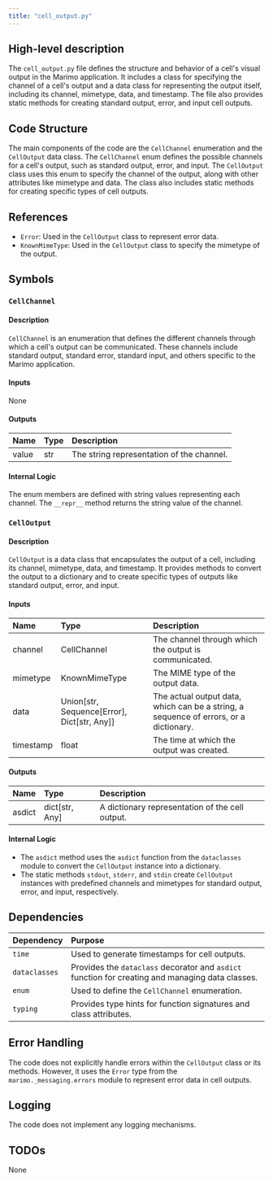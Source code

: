```yaml
---
title: "cell_output.py"
---
```


## High-level description
The `cell_output.py` file defines the structure and behavior of a cell's visual output in the Marimo application. It includes a class for specifying the channel of a cell's output and a data class for representing the output itself, including its channel, mimetype, data, and timestamp. The file also provides static methods for creating standard output, error, and input cell outputs.

## Code Structure
The main components of the code are the `CellChannel` enumeration and the `CellOutput` data class. The `CellChannel` enum defines the possible channels for a cell's output, such as standard output, error, and input. The `CellOutput` class uses this enum to specify the channel of the output, along with other attributes like mimetype and data. The class also includes static methods for creating specific types of cell outputs.

## References
- `Error`: Used in the `CellOutput` class to represent error data.
- `KnownMimeType`: Used in the `CellOutput` class to specify the mimetype of the output.

## Symbols

### `CellChannel`
#### Description
`CellChannel` is an enumeration that defines the different channels through which a cell's output can be communicated. These channels include standard output, standard error, standard input, and others specific to the Marimo application.

#### Inputs
None

#### Outputs
| Name | Type | Description |
|:-----|:-----|:------------|
| value | str | The string representation of the channel. |

#### Internal Logic
The enum members are defined with string values representing each channel. The `__repr__` method returns the string value of the channel.

### `CellOutput`
#### Description
`CellOutput` is a data class that encapsulates the output of a cell, including its channel, mimetype, data, and timestamp. It provides methods to convert the output to a dictionary and to create specific types of outputs like standard output, error, and input.

#### Inputs
| Name | Type | Description |
|:-----|:-----|:------------|
| channel | CellChannel | The channel through which the output is communicated. |
| mimetype | KnownMimeType | The MIME type of the output data. |
| data | Union[str, Sequence[Error], Dict[str, Any]] | The actual output data, which can be a string, a sequence of errors, or a dictionary. |
| timestamp | float | The time at which the output was created. |

#### Outputs
| Name | Type | Description |
|:-----|:-----|:------------|
| asdict | dict[str, Any] | A dictionary representation of the cell output. |

#### Internal Logic
- The `asdict` method uses the `asdict` function from the `dataclasses` module to convert the `CellOutput` instance into a dictionary.
- The static methods `stdout`, `stderr`, and `stdin` create `CellOutput` instances with predefined channels and mimetypes for standard output, error, and input, respectively.

## Dependencies
| Dependency | Purpose |
|:-----------|:--------|
| `time` | Used to generate timestamps for cell outputs. |
| `dataclasses` | Provides the `dataclass` decorator and `asdict` function for creating and managing data classes. |
| `enum` | Used to define the `CellChannel` enumeration. |
| `typing` | Provides type hints for function signatures and class attributes. |

## Error Handling
The code does not explicitly handle errors within the `CellOutput` class or its methods. However, it uses the `Error` type from the `marimo._messaging.errors` module to represent error data in cell outputs.

## Logging
The code does not implement any logging mechanisms.

## TODOs
None
